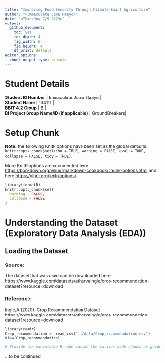 ```yaml
---
title: "Improving Food Security Through Climate Smart Agriculture"
author: "<Immaculate Juma Haayo>"
date: "<Thursday 7/9 2023>"
output:
  github_document: 
    toc: yes
    toc_depth: 4
    fig_width: 6
    fig_height: 4
    df_print: default
editor_options:
  chunk_output_type: console
---
```



# Student Details

                                                 

| **Student ID Number**                        | Immaculate Juma Haayo |
| **Student Name**                             | 134111 |
| **BBIT 4.2 Group**                           | B |
| **BI Project Group Name/ID (if applicable)** | GroundBreakers|

# Setup Chunk

**Note:** the following KnitR options have been set as the global defaults: <BR> `knitr::opts_chunk$set(echo = TRUE, warning = FALSE, eval = TRUE, collapse = FALSE, tidy = TRUE)`.

More KnitR options are documented here <https://bookdown.org/yihui/rmarkdown-cookbook/chunk-options.html> and here <https://yihui.org/knitr/options/>.

```r
library(formatR)
knitr::opts_chunk$set(
  warning = FALSE,
  collapse = FALSE
)
```

# Understanding the Dataset (Exploratory Data Analysis (EDA))

## Loading the Dataset

### Source:

The dataset that was used can be downloaded here: https://www.kaggle.com/datasets/atharvaingle/crop-recommendation-dataset?resource=download

### Reference:

Ingle,A.(2020). Crop Recommendation Dataset https://www.kaggle.com/datasets/atharvaingle/crop-recommendation-dataset?resource=download

```r
library(readr)
Crop_recommendation <- read_csv("../data/Crop_recommendation.csv")
View(Crop_recommendation)

# Provide the executable R code inside the various code chunks as guided by the lab work.
```

...to be continued
